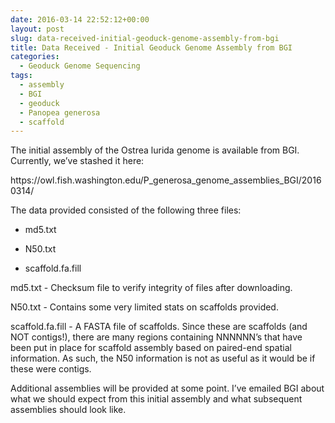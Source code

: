 ```yaml
---
date: 2016-03-14 22:52:12+00:00
layout: post
slug: data-received-initial-geoduck-genome-assembly-from-bgi
title: Data Received - Initial Geoduck Genome Assembly from BGI
categories:
  - Geoduck Genome Sequencing
tags:
  - assembly
  - BGI
  - geoduck
  - Panopea generosa
  - scaffold
---
```


The initial assembly of the Ostrea lurida genome is available from BGI. Currently, we've stashed it here:

https://owl.fish.washington.edu/P_generosa_genome_assemblies_BGI/20160314/

The data provided consisted of the following three files:




    
  * md5.txt

    
  * N50.txt

    
  * scaffold.fa.fill



md5.txt - Checksum file to verify integrity of files after downloading.

N50.txt - Contains some very limited stats on scaffolds provided.

scaffold.fa.fill - A FASTA file of scaffolds. Since these are scaffolds (and NOT contigs!), there are many regions containing NNNNNN's that have been put in place for scaffold assembly based on paired-end spatial information. As such, the N50 information is not as useful as it would be if these were contigs.

Additional assemblies will be provided at some point. I've emailed BGI about what we should expect from this initial assembly and what subsequent assemblies should look like.
